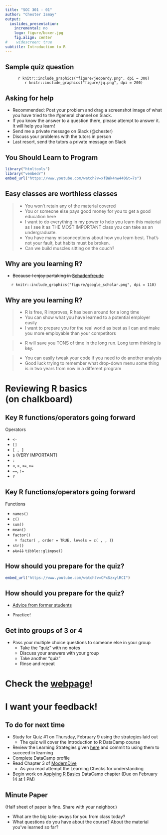 ```yaml
---
title: "SOC 301 - 01"
author: "Chester Ismay"
output:
  ioslides_presentation:
    incremental: no
    logo: figure/boxer.jpg
    fig.align: center
#    widescreen: true
subtitle: Introduction to R
---
```


## Sample quiz question

<center>
`r knitr::include_graphics("figure/jeopardy.png", dpi = 300)`
</center>

<center>
`r knitr::include_graphics("figure/jq.png", dpi = 200)`
</center>


## Asking for help

- Recommended:  Post your problem and drag a screenshot image of what you have tried to the #general channel on Slack.
- If you know the answer to a question there, please attempt to answer it.  It will help you learn!
- Send me a private message on Slack (@chester)
- Discuss your problems with the tutors in person
- Last resort, send the tutors a private message on Slack

## You Should Learn to Program

```r
library("htmltools")
library("vembedr")
embed_url("https://www.youtube.com/watch?v=xfBWk4nw440&t=7s")
```


## Easy classes are worthless classes

> - You won't retain any of the material covered
> - You or someone else pays good money for you to get a good education here
> - I want to do everything in my power to help you learn this material as I see it as THE MOST IMPORTANT class you can take as an undergraduate.
> - You have many misconceptions about how you learn best.  That's not your fault, but habits must be broken.
> - Can we build muscles sitting on the couch?

## Why are you learning R?

- ~~Because I enjoy partaking in [Schadenfreude](https://en.wikipedia.org/wiki/Schadenfreude)~~

<center>
`r knitr::include_graphics("figure/google_scholar.png", dpi = 110)`
</center>

## Why are you learning R?

> - R is free, R improves, R has been around for a long time
> - You can show what you have learned to a potential employer easily
> - I want to prepare you for the real world as best as I can and make you more employable than your competitors

> - R will save you TONS of time in the long run. Long term thinking is key.

>    - You can easily tweak your code if you need to do another analysis
>    - Good luck trying to remember what drop-down menu some thing is in two years from now in a different program

# Reviewing R basics <br> (on chalkboard)

## Key R functions/operators going forward

Operators

- `<-`
- `[]`
- `[ , ]`
- `$` (VERY IMPORTANT)
- `:`
- `<`, `>`, `<=`, `>=`
- `==`, `!=`
- `?`

## Key R functions/operators going forward

Functions

- `names()`
- `c()`
- `sum()`
- `mean()`
- `factor()`
    - `factor( , order = TRUE, levels = c( , , )`)
- `str()`
- ~~`str()`~~ `tibble::glimpse()`

## How should you prepare for the quiz?

```r
embed_url("https://www.youtube.com/watch?v=CPxSzxylRCI")
```

## How should you prepare for the quiz?

- [Advice from former students](http://ismayc.github.io/soc301_s2017/advice_from_former/index.html)

- Practice!

## Get into groups of 3 or 4

- Pass your multiple choice questions to someone else in your group
    - Take the "quiz" with no notes
    - Discuss your answers with your group
    - Take another "quiz"
    - Rinse and repeat

# Check the [webpage](https://ismayc.github.io/soc301_s2017/)!

# I want your feedback!

## To do for next time

- Study for Quiz #1 on Thursday, February 9 using the strategies laid out 
    - The quiz will cover the Introduction to R DataCamp course 
- Review the Learning Strategies given [here](http://www.learningscientists.org/posters) and commit to using them to succeed in learning
- Complete DataCamp profile
- Read Chapter 3 of [ModernDive](http://moderndive.com)
    - As you read attempt the Learning Checks for understanding
- Begin work on [Applying R Basics](https://campus.datacamp.com/courses/effective-data-storytelling-using-the-tidyverse/applying-r-basics?ex=1) DataCamp chapter (Due on February 14 at 1 PM)

## Minute Paper

(Half sheet of paper is fine.  Share with your neighbor.)

- What are the big take-aways for you from class today?
- What questions do you have about the course?  About the material you've learned so far?